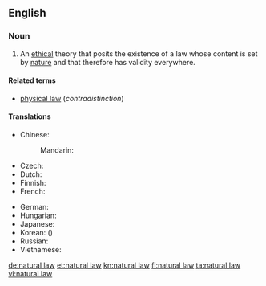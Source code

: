==English==
{{wikipedia}}

===Noun===
{{en-noun|-|head=[[natural]] [[law]]}}

# {{context|philosophy|lang=en}} An [[ethical]] theory that posits the existence of a law whose content is set by [[nature]] and that therefore has validity everywhere.

====Related terms====
* [[physical law]] (''contradistinction'')

====Translations====
{{trans-top|ethical theory}}
* Chinese:
*: Mandarin: {{t+|cmn|自然法|tr=zìránfǎ|sc=Hani}}
* Czech: {{t|cs|přirozené právo|n}}
* Dutch: {{t+|nl|natuurrecht|n}}
* Finnish: {{t|fi|luonnonoikeus}}
* French: {{t+|fr|droit naturel|m}}
{{trans-mid}}
* German: {{t+|de|Naturgesetz|n}}
* Hungarian: {{t|hu|természeti törvény}}
* Japanese: {{t|ja|自然法|tr=しぜんほう, shizenhō|sc=Jpan}}
* Korean: {{t|ko|자연법|tr=jayeonbeop|sc=Kore}} ({{t+|ko|自然法|sc=Kore}})
* Russian: {{t|ru|естественное право|n|tr=jestéstvennoje právo|sc=Cyrl}}
* Vietnamese: {{t|vi|luật của tự nhiên}}
{{trans-bottom}}

[[de:natural law]]
[[et:natural law]]
[[kn:natural law]]
[[fi:natural law]]
[[ta:natural law]]
[[vi:natural law]]